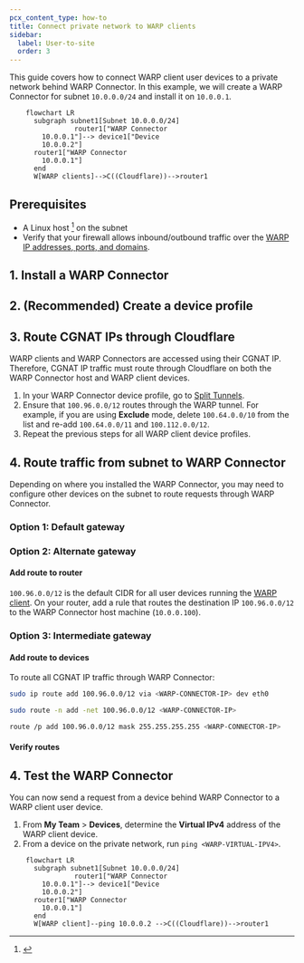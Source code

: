 ```yaml
---
pcx_content_type: how-to
title: Connect private network to WARP clients
sidebar:
  label: User-to-site
  order: 3
---
```



This guide covers how to connect WARP client user devices to a private network behind WARP Connector. In this example, we will create a WARP Connector for subnet `10.0.0.0/24` and install it on `10.0.0.1`.

```mermaid
    flowchart LR
      subgraph subnet1[Subnet 10.0.0.0/24]
				router1["WARP Connector
        10.0.0.1"]--> device1["Device
        10.0.0.2"]
      router1["WARP Connector
        10.0.0.1"]
      end
      W[WARP clients]-->C((Cloudflare))-->router1
```

## Prerequisites

- A Linux host [^1] on the subnet
- Verify that your firewall allows inbound/outbound traffic over the [WARP IP addresses, ports, and domains](/cloudflare-one/connections/connect-devices/warp/deployment/firewall/).

## 1. Install a WARP Connector

<Render file="tunnel/warp-connector-install" />

## 2. (Recommended) Create a device profile

<Render file="tunnel/warp-connector-device-profile" />

## 3. Route CGNAT IPs through Cloudflare

WARP clients and WARP Connectors are accessed using their  <GlossaryTooltip term="CGNAT IP">CGNAT IP</GlossaryTooltip>. Therefore, CGNAT IP traffic must route through Cloudflare on both the WARP Connector host and WARP client devices.

1. In your WARP Connector device profile, go to [Split Tunnels](/cloudflare-one/connections/connect-devices/warp/configure-warp/route-traffic/split-tunnels/).
2. Ensure that `100.96.0.0/12` routes through the WARP tunnel. For example, if you are using **Exclude** mode, delete `100.64.0.0/10` from the list and re-add `100.64.0.0/11` and `100.112.0.0/12`.
3. Repeat the previous steps for all WARP client device profiles.

## 4. Route traffic from subnet to WARP Connector

Depending on where you installed the WARP Connector, you may need to configure other devices on the subnet to route requests through WARP Connector.

### Option 1: Default gateway

<Render file="tunnel/warp-connector-default-gateway" />

### Option 2: Alternate gateway

<Render file="tunnel/warp-connector-alternate-gateway" />

#### Add route to router

`100.96.0.0/12` is the default CIDR for all user devices running the [WARP client](/cloudflare-one/connections/connect-devices/warp/). On your router, add a rule that routes the destination IP `100.96.0.0/12` to the WARP Connector host machine (`10.0.0.100`).

<Render file="tunnel/warp-connector-alternate-gateway-flow" />

### Option 3: Intermediate gateway

<Render file="tunnel/warp-connector-intermediate-gateway" />

#### Add route to devices

To route all <GlossaryTooltip term="CGNAT IP">CGNAT IP</GlossaryTooltip> traffic through WARP Connector:

<Tabs> <TabItem label="Linux">

```sh
sudo ip route add 100.96.0.0/12 via <WARP-CONNECTOR-IP> dev eth0
```

</TabItem> <TabItem label="macOS">

```sh
sudo route -n add -net 100.96.0.0/12 <WARP-CONNECTOR-IP>
```

</TabItem>

<TabItem label="Windows">

```bash
route /p add 100.96.0.0/12 mask 255.255.255.255 <WARP-CONNECTOR-IP>
```

</TabItem> </Tabs>

#### Verify routes

<Render file="tunnel/warp-connector-verify-routes" />

## 4. Test the WARP Connector

You can now send a request from a device behind WARP Connector to a WARP client user device.

1. From **My Team** > **Devices**, determine the **Virtual IPv4** address of the WARP client device.
2. From a device on the private network, run `ping <WARP-VIRTUAL-IPV4>`.

```mermaid
    flowchart LR
      subgraph subnet1[Subnet 10.0.0.0/24]
				router1["WARP Connector
        10.0.0.1"]--> device1["Device
        10.0.0.2"]
      router1["WARP Connector
        10.0.0.1"]
      end
      W[WARP client]--ping 10.0.0.2 -->C((Cloudflare))-->router1
```

[^1]: <Render file="tunnel/warp-connector-linux-packages" />